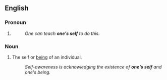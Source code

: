 ==English==

===Pronoun===
{{head|en|pronoun}}

# {{label|en|dated}} {{alternative spelling of|oneself|lang=en}}
#: ''One can teach '''one's self''' to do this.''

===Noun===
{{head|en|noun}}

# The self or [[being]] of an individual.
#: ''Self-awareness is acknowledging the existence of '''one's self''' and one's being.''